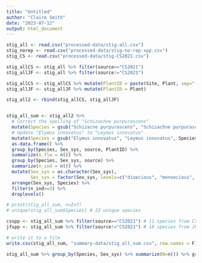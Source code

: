 ```yaml
---
title: "Untitled"
author: "Claire Smith"
date: "2023-07-12"
output: html_document
---
```


```r
stig_all <- read.csv("processed-data/stig-all.csv")
stig_norep <- read.csv("processed-data/stig-no-rep-spp.csv")
stig_CS <- read.csv("processed-data/stig-CS2021.csv")
```


```r
stig_allCS <- stig_all %>% filter(source=="CS2021")
stig_allJF <- stig_all %>% filter(source!="CS2021")

stig_allCS <- stig_allCS %>% mutate(PlantID = paste(Site, Plant, sep="-"))
stig_allJF <- stig_allJF %>% mutate(PlantID = Plant)

stig_all2 <- rbind(stig_allCS, stig_allJF)


stig_all_sum <- stig_all2 %>% 
  # Correct the spelling of "Schizachne purpurascens"
  mutate(Species = gsub("Schizacne purpurascens", "Schizachne purpurascens", Species)) %>% 
  # Update "Elymus innovatus" to "Leymus innovatus"
  mutate(Species = gsub("Elymus innovatus", "Leymus innovatus", Species)) %>% 
  as.data.frame() %>% 
  group_by(Species, Sex_sys, source, PlantID) %>% 
  summarize(n_flw = n()) %>% 
  group_by(Species, Sex_sys, source) %>% 
  summarize(n_ind = n()) %>%
  mutate(Sex_sys = as.character(Sex_sys),
         Sex_sys = factor(Sex_sys, levels=c("dioecious", "monoecious", "hermaphroditic"))) %>% 
  arrange(Sex_sys, Species) %>% 
  filter(n_ind>=3) %>% 
  droplevels()

# print(stig_all_sum, n=Inf) 
# unique(stig_all_sum$Species) # 23 unique species

csspp <- stig_all_sum %>% filter(source=="CS2021") # 11 species from CS2021 in kingston
jfspp <- stig_all_sum %>% filter(source!="CS2021") # 18 species from JF2001 or 2004

# write it to a file
write.csv(stig_all_sum, "summary-data/stig_all_sum.csv", row.names = F)

stig_all_sum %>% group_by(Species, Sex_sys) %>% summarize(N=n()) %>% group_by(Sex_sys) %>% summarize(N=n())
```
